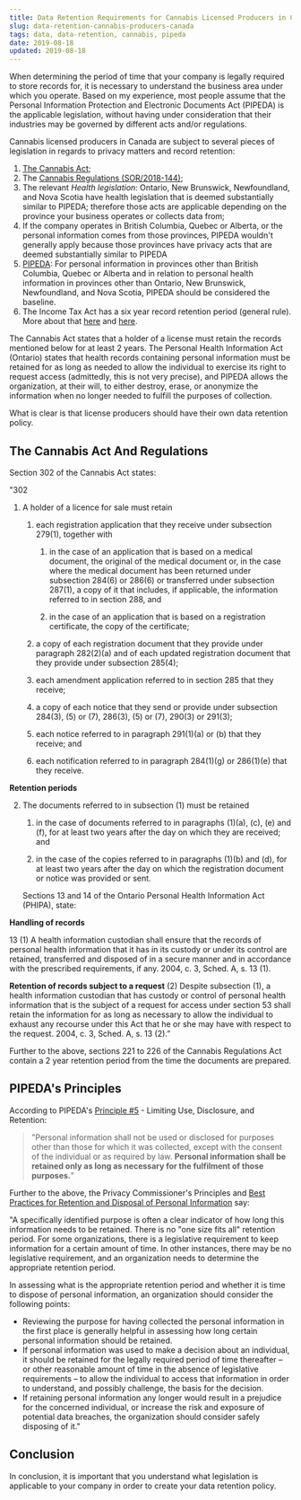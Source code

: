 ```yaml
---
title: Data Retention Requirements for Cannabis Licensed Producers in Canada
slug: data-retention-cannabis-producers-canada
tags: data, data-retention, cannabis, pipeda
date: 2019-08-18
updated: 2019-08-18
---
```



When determining the period of time that your company is legally required to store records for, it is necessary to understand the business area under which you operate. Based on my experience, most people assume that the Personal Information Protection and Electronic Documents Act (PIPEDA) is the applicable legislation, without having under consideration that their industries may be governed by different acts and/or regulations.

Cannabis licensed producers in Canada are subject to several pieces of legislation in regards to privacy matters and record retention:

1. [The Cannabis Act](https://laws-lois.justice.gc.ca/eng/acts/c-24.5/);
2. The [Cannabis Regulations (SOR/2018-144)](https://laws-lois.justice.gc.ca/eng/Regulations/SOR-2018-144/index.html);
3. The relevant _Health legislation_: Ontario, New Brunswick, Newfoundland, and Nova Scotia have health legislation that is deemed substantially similar to PIPEDA; therefore those acts are applicable depending on the province your business operates or collects data from;
4. If the company operates in British Columbia, Quebec or Alberta, or the personal information comes from those provinces, PIPEDA wouldn't generally apply because those provinces have privacy acts that are deemed substantially similar to PIPEDA
5. [PIPEDA](https://laws-lois.justice.gc.ca/pdf/P-8.6.pdf): For personal information in provinces other than British Columbia, Quebec or Alberta and in relation to personal health information in provinces other than Ontario, New Brunswick, Newfoundland, and Nova Scotia, PIPEDA should be considered the baseline.
6. The Income Tax Act has a six year record retention period (general rule). More about that [here](https://www.canada.ca/content/dam/cra-arc/formspubs/pub/ic78-10r5/ic78-10r5-10e.pdf) and [here](https://www.canada.ca/en/revenue-agency/services/tax/businesses/topics/keeping-records/where-keep-your-records-long-request-permission-destroy-them-early.html).

The Cannabis Act states that a holder of a license must retain the records mentioned below for at least 2 years. The Personal Health Information Act (Ontario) states that health records containing personal information must be retained for as long as needed to allow the individual to exercise its right to request access (admittedly, this is not very precise), and PIPEDA allows the organization, at their will, to either destroy, erase, or anonymize the information when no longer needed to fulfill the purposes of collection.

What is clear is that license producers should have their own data retention policy.

## The Cannabis Act And Regulations

Section 302 of the Cannabis Act states:

<Quote>

"302

1. A holder of a licence for sale must retain

   1. each registration application that they receive under subsection 279(1), together with

      1. in the case of an application that is based on a medical document, the original of the medical document or, in the case where the medical document has been returned under subsection 284(6) or 286(6) or transferred under subsection 287(1), a copy of it that includes, if applicable, the information referred to in section 288, and

      2. in the case of an application that is based on a registration certificate, the copy of the certificate;

   2. a copy of each registration document that they provide under paragraph 282(2)(a) and of each updated registration document that they provide under subsection 285(4);

   3. each amendment application referred to in section 285 that they receive;

   4. a copy of each notice that they send or provide under subsection 284(3), (5) or (7), 286(3), (5) or (7), 290(3) or 291(3);

   5. each notice referred to in paragraph 291(1)(a) or (b) that they receive; and

   6. each notification referred to in paragraph 284(1)(g) or 286(1)(e) that they receive.

**Retention periods**

2.  The documents referred to in subsection (1) must be retained

    1. in the case of documents referred to in paragraphs (1)(a), (c), (e) and (f), for at least two years after the day on which they are received; and

    2. in the case of the copies referred to in paragraphs (1)(b) and (d), for at least two years after the day on which the registration document or notice was provided or sent.

    Sections 13 and 14 of the Ontario Personal Health Information Act (PHIPA), state:

**Handling of records**

13 (1) A health information custodian shall ensure that the records of personal health information that it has in its custody or under its control are retained, transferred and disposed of in a secure manner and in accordance with the prescribed requirements, if any. 2004, c. 3, Sched. A, s. 13 (1).

**Retention of records subject to a request**
(2) Despite subsection (1), a health information custodian that has custody or control of personal health information that is the subject of a request for access under section 53 shall retain the information for as long as necessary to allow the individual to exhaust any recourse under this Act that he or she may have with respect to the request. 2004, c. 3, Sched. A, s. 13 (2).”

</Quote>

Further to the above, sections 221 to 226 of the Cannabis Regulations Act contain a 2 year retention period from the time the documents are prepared.

## PIPEDA's Principles

According to PIPEDA's [Principle #5](https://www.priv.gc.ca/en/privacy-topics/privacy-laws-in-canada/the-personal-information-protection-and-electronic-documents-act-pipeda/p_principle/) - Limiting Use, Disclosure, and Retention:

> "Personal information shall not be used or disclosed for purposes other than those for which it was collected, except with the consent of the individual or as required by law. **Personal information shall be retained only as long as necessary for the fulfilment of those purposes.**"

Further to the above, the Privacy Commissioner's Principles and [Best Practices for Retention and Disposal of Personal Information](https://www.priv.gc.ca/en/privacy-topics/safeguarding-personal-information/gd_rd_201406/) say:

<Quote>

"A specifically identified purpose is often a clear indicator of how long this information needs to be retained. There is no "one size fits all" retention period. For some organizations, there is a legislative requirement to keep information for a certain amount of time. In other instances, there may be no legislative requirement, and an organization needs to determine the appropriate retention period.

In assessing what is the appropriate retention period and whether it is time to dispose of personal information, an organization should consider the following points:

- Reviewing the purpose for having collected the personal information in the first place is generally helpful in assessing how long certain personal information should be retained.
- If personal information was used to make a decision about an individual, it should be retained for the legally required period of time thereafter – or other reasonable amount of time in the absence of legislative requirements – to allow the individual to access that information in order to understand, and possibly challenge, the basis for the decision.
- If retaining personal information any longer would result in a prejudice for the concerned individual, or increase the risk and exposure of potential data breaches, the organization should consider safely disposing of it."

</Quote>

## Conclusion

In conclusion, it is important that you understand what legislation is applicable to your company in order to create your data retention policy.
